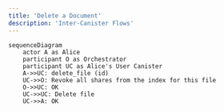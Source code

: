 ```yaml
---
title: 'Delete a Document'
description: 'Inter-Canister Flows'
---
```

```mermaid
sequenceDiagram
    actor A as Alice
    participant O as Orchestrator
    participant UC as Alice's User Canister
    A->>UC: delete_file (id)
    UC->>O: Revoke all shares from the index for this file
    O->>UC: OK
    UC->>UC: Delete file
    UC->>A: OK
```
